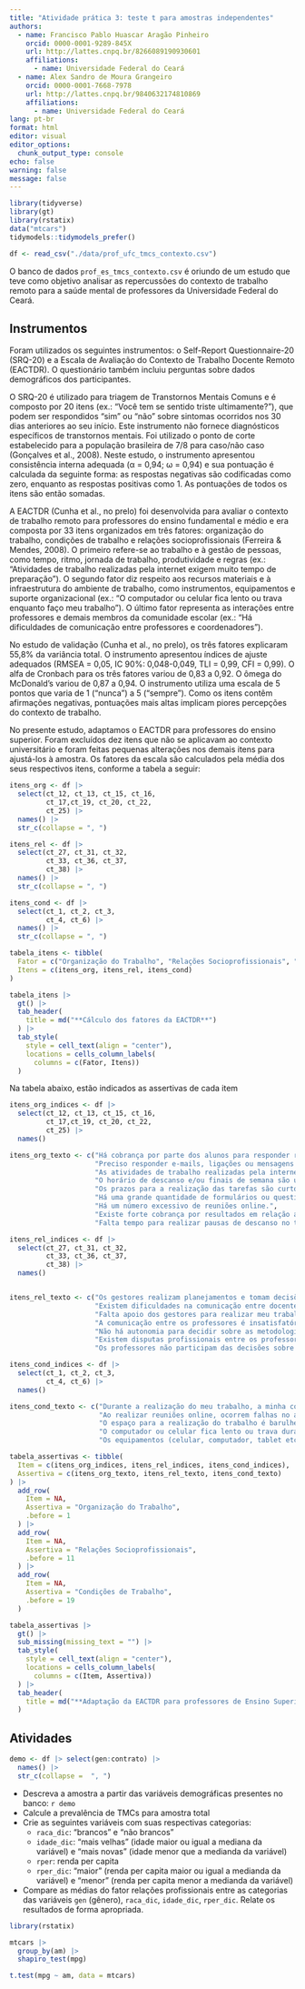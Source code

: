 ```yaml
---
title: "Atividade prática 3: teste t para amostras independentes"
authors: 
  - name: Francisco Pablo Huascar Aragão Pinheiro
    orcid: 0000-0001-9289-845X
    url: http://lattes.cnpq.br/8266089190930601
    affiliations: 
      - name: Universidade Federal do Ceará  
  - name: Alex Sandro de Moura Grangeiro
    orcid: 0000-0001-7668-7978
    url: http://lattes.cnpq.br/9840632174810869
    affiliations: 
      - name: Universidade Federal do Ceará
lang: pt-br
format: html
editor: visual
editor_options: 
  chunk_output_type: console
echo: false
warning: false
message: false
---
```


```r
library(tidyverse)
library(gt)
library(rstatix)
data("mtcars")
tidymodels::tidymodels_prefer()

df <- read_csv("./data/prof_ufc_tmcs_contexto.csv")
```

O banco de dados `prof_es_tmcs_contexto.csv` é oriundo de um estudo que teve como objetivo analisar as repercussões do contexto de trabalho remoto para a saúde mental de professores da Universidade Federal do Ceará.

## Instrumentos

Foram utilizados os seguintes instrumentos: o Self-Report Questionnaire-20 (SRQ-20) e a Escala de Avaliação do Contexto de Trabalho Docente Remoto (EACTDR). O questionário também incluiu perguntas sobre dados demográficos dos participantes.

O SRQ-20 é utilizado para triagem de Transtornos Mentais Comuns e é composto por 20 itens (ex.: “Você tem se sentido triste ultimamente?”), que podem ser respondidos “sim” ou “não” sobre sintomas ocorridos nos 30 dias anteriores ao seu início. Este instrumento não fornece diagnósticos específicos de transtornos mentais. Foi utilizado o ponto de corte estabelecido para a população brasileira de 7/8 para caso/não caso (Gonçalves et al., 2008). Neste estudo, o instrumento apresentou consistência interna adequada (α = 0,94; ω = 0,94) e sua pontuação é calculada da seguinte forma: as respostas negativas são codificadas como zero, enquanto as respostas positivas como 1. As pontuações de todos os itens são então somadas.

A EACTDR (Cunha et al., no prelo) foi desenvolvida para avaliar o contexto de trabalho remoto para professores do ensino fundamental e médio e era composta por 33 itens organizados em três fatores: organização do trabalho, condições de trabalho e relações socioprofissionais (Ferreira & Mendes, 2008). O primeiro refere-se ao trabalho e à gestão de pessoas, como tempo, ritmo, jornada de trabalho, produtividade e regras (ex.: “Atividades de trabalho realizadas pela internet exigem muito tempo de preparação”). O segundo fator diz respeito aos recursos materiais e à infraestrutura do ambiente de trabalho, como instrumentos, equipamentos e suporte organizacional (ex.: “O computador ou celular fica lento ou trava enquanto faço meu trabalho”). O último fator representa as interações entre professores e demais membros da comunidade escolar (ex.: “Há dificuldades de comunicação entre professores e coordenadores”).

No estudo de validação (Cunha et al., no prelo), os três fatores explicaram 55,8% da variância total. O instrumento apresentou índices de ajuste adequados (RMSEA = 0,05, IC 90%: 0,048-0,049, TLI = 0,99, CFI = 0,99). O alfa de Cronbach para os três fatores variou de 0,83 a 0,92. O ômega do McDonald's variou de 0,87 a 0,94. O instrumento utiliza uma escala de 5 pontos que varia de 1 (“nunca”) a 5 (“sempre”). Como os itens contêm afirmações negativas, pontuações mais altas implicam piores percepções do contexto de trabalho.

No presente estudo, adaptamos o EACTDR para professores do ensino superior. Foram excluídos dez itens que não se aplicavam ao contexto universitário e foram feitas pequenas alterações nos demais itens para ajustá-los à amostra. Os fatores da escala são calculados pela média dos seus respectivos itens, conforme a tabela a seguir:


```r
itens_org <- df |> 
  select(ct_12, ct_13, ct_15, ct_16,
         ct_17,ct_19, ct_20, ct_22,
         ct_25) |> 
  names() |> 
  str_c(collapse = ", ")
```

```r
itens_rel <- df |> 
  select(ct_27, ct_31, ct_32,
         ct_33, ct_36, ct_37,
         ct_38) |> 
  names() |> 
  str_c(collapse = ", ")
```

```r
itens_cond <- df |> 
  select(ct_1, ct_2, ct_3,
         ct_4, ct_6) |> 
  names() |> 
  str_c(collapse = ", ")
```

```r
tabela_itens <- tibble(
  Fator = c("Organização do Trabalho", "Relações Socioprofissionais", "Condições de Trabalho"),
  Itens = c(itens_org, itens_rel, itens_cond)
)
```

```r
tabela_itens |> 
  gt() |>
  tab_header(
    title = md("**Cálculo dos fatores da EACTDR**")
  ) |> 
  tab_style(
    style = cell_text(align = "center"),
    locations = cells_column_labels(
      columns = c(Fator, Itens))
  ) 
```

Na tabela abaixo, estão indicados as assertivas de cada item

```r
itens_org_indices <- df |> 
  select(ct_12, ct_13, ct_15, ct_16,
         ct_17,ct_19, ct_20, ct_22,
         ct_25) |> 
  names()

itens_org_texto <- c("Há cobrança por parte dos alunos para responder rapidamente dúvidas e questões enviadas através de redes sociais (p. ex.: WhatsApp, Instagram, Messenger etc.).",
                     "Preciso responder e-mails, ligações ou mensagens de trabalho que chegam fora do horário de expediente.",
                     "As atividades de trabalho realizadas pela internet demandam muito tempo de preparação.",
                     "O horário de descanso e/ou finais de semana são usados para trabalho.",
                     "Os prazos para a realização das tarefas são curtos.",
                     "Há uma grande quantidade de formulários ou questionários online para preencher.",
                     "Há um número excessivo de reuniões online.",
                     "Existe forte cobrança por resultados em relação ao meu trabalho.",
                     "Falta tempo para realizar pausas de descanso no trabalho.")

```

```r
itens_rel_indices <- df |> 
  select(ct_27, ct_31, ct_32,
         ct_33, ct_36, ct_37,
         ct_38) |> 
  names()


itens_rel_texto <- c("Os gestores realizam planejamentos e tomam decisões sem consultar os professores.",
                     "Existem dificuldades na comunicação entre docentes e gestores.",
                     "Falta apoio dos gestores para realizar meu trabalho.",
                     "A comunicação entre os professores é insatisfatória.",
                     "Não há autonomia para decidir sobre as metodologias de ensino aplicadas nas aulas.",
                     "Existem disputas profissionais entre os professores.",
                     "Os professores não participam das decisões sobre o curso.")
```


```r

itens_cond_indices <- df |> 
  select(ct_1, ct_2, ct_3,
         ct_4, ct_6) |> 
  names()

itens_cond_texto <- c("Durante a realização do meu trabalho, a minha conexão com a internet é ruim (cai com frequência, é lenta, demora para carregar vídeos etc.).",
                      "Ao realizar reuniões online, ocorrem falhas no áudio e/ou no vídeo que prejudicam a comunicação.",
                      "O espaço para a realização do trabalho é barulhento e/ou movimentado.",
                      "O computador ou celular fica lento ou trava durante a realização do meu trabalho.",
                      "Os equipamentos (celular, computador, tablet etc.) utilizados para o trabalho são compartilhados com outras pessoas.")

```


```r
tabela_assertivas <- tibble(
  Item = c(itens_org_indices, itens_rel_indices, itens_cond_indices),
  Assertiva = c(itens_org_texto, itens_rel_texto, itens_cond_texto)
) |> 
  add_row(
    Item = NA, 
    Assertiva = "Organização do Trabalho",
    .before = 1
  ) |> 
  add_row(
    Item = NA, 
    Assertiva = "Relações Socioprofissionais",
    .before = 11
  ) |> 
  add_row(
    Item = NA, 
    Assertiva = "Condições de Trabalho",
    .before = 19
  ) 
```

```r
tabela_assertivas |> 
  gt() |> 
  sub_missing(missing_text = "") |> 
  tab_style(
    style = cell_text(align = "center"),
    locations = cells_column_labels(
      columns = c(Item, Assertiva))
  ) |> 
  tab_header(
    title = md("**Adaptação da EACTDR para professores de Ensino Superior**")
  )
```

## Atividades

```r
demo <- df |> select(gen:contrato) |> 
  names() |> 
  str_c(collapse =  ", ")
```

-   Descreva a amostra a partir das variáveis demográficas presentes no banco: `r demo`
-   Calcule a prevalência de TMCs para amostra total
-   Crie as seguintes variáveis com suas respectivas categorias:
    -   `raca_dic`: "brancos" e "não brancos"
    -   `idade_dic`: "mais velhas" (idade maior ou igual a mediana da variável) e "mais novas" (idade menor que a medianda da variável)
    -   `rper`: renda per capita
    -   `rper_dic`: "maior" (renda per capita maior ou igual a medianda da variável) e "menor" (renda per capita menor a medianda da variável)
-   Compare as médias do fator relações profissionais entre as categorias das variáveis `gen` (gênero), `raca_dic`,
`idade_dic`, `rper_dic`. Relate os resultados de forma apropriada.


```r
library(rstatix)

mtcars |> 
  group_by(am) |> 
  shapiro_test(mpg)

t.test(mpg ~ am, data = mtcars)
```


